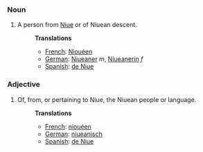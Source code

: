 ===Noun===
#A person from [[Niue]] or of Niuean descent.
#:'''Translations'''
#:*[[French]]: [[Niouéen]]
#:*[[German]]: [[Niueaner]] ''m'', [[Niueanerin]] ''f''
#:*[[Spanish]]: [[de Niue]]

===Adjective===
#Of, from, or pertaining to Niue, the Niuean people or language.
#:'''Translations'''
#:*[[French]]: [[niouéen]]
#:*[[German]]: [[niueanisch]]
#:*[[Spanish]]: [[de Niue]]